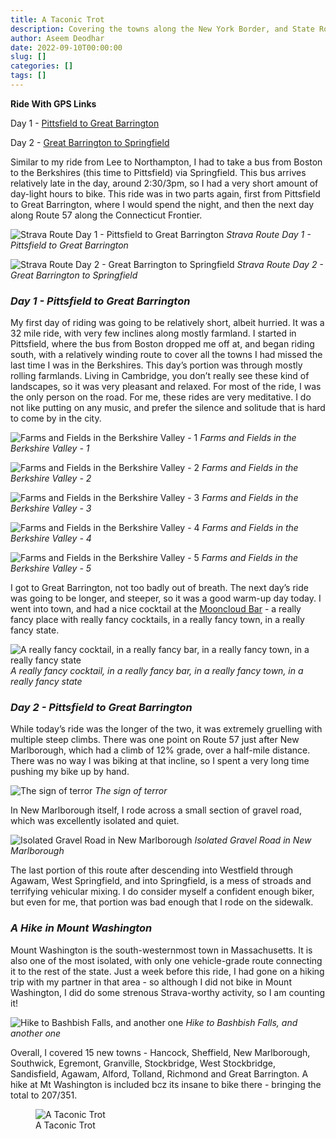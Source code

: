 ```yaml
---
title: A Taconic Trot
description: Covering the towns along the New York Border, and State Route 57
author: Aseem Deodhar
date: 2022-09-10T00:00:00
slug: []
categories: []
tags: []
---
```


**Ride With GPS Links**

Day 1 - [Pittsfield to Great Barrington](https://ridewithgps.com/routes/40682190)

Day 2 - [Great Barrington to Springfield](https://ridewithgps.com/routes/38831527)

Similar to my ride from Lee to Northampton, I had to take a bus from Boston to the Berkshires (this time to Pittsfield) via Springfield. This bus arrives relatively late in the day, around 2:30/3pm, so I had a very short amount of day-light hours to bike. This ride was in two parts again, first from Pittsfield to Great Barrington, where I would spend the night, and then the next day along Route 57 along the Connecticut Frontier.

![Strava Route Day 1 - Pittsfield to Great Barrington](strava_day1.jpg)
*Strava Route Day 1 - Pittsfield to Great Barrington*

![Strava Route Day 2 - Great Barrington to Springfield](strava_day2.jpg) 
*Strava Route Day 2 - Great Barrington to Springfield*


### *Day 1 - Pittsfield to Great Barrington*

My first day of riding was going to be relatively short, albeit hurried. It was a 32 mile ride, with very few inclines along mostly farmland. I started in Pittsfield, where the bus from Boston dropped me off at, and began riding south, with a relatively winding route to cover all the towns I had missed the last time I was in the Berkshires. This day's portion was through mostly rolling farmlands. Living in Cambridge, you don't really see these kind of landscapes, so it was very pleasant and relaxed. For most of the ride, I was the only person on the road. For me, these rides are very meditative. I do not like putting on any music, and prefer the silence and solitude that is hard to come by in the city.

![Farms and Fields in the Berkshire Valley - 1](berkshire_farms_1.jpg)
*Farms and Fields in the Berkshire Valley - 1*

![Farms and Fields in the Berkshire Valley - 2](berkshire_farms_2.jpg)
*Farms and Fields in the Berkshire Valley - 2*

![Farms and Fields in the Berkshire Valley - 3](berkshire_farms_3.jpg)
*Farms and Fields in the Berkshire Valley - 3*

![Farms and Fields in the Berkshire Valley - 4](berkshire_farms_4.jpg)
*Farms and Fields in the Berkshire Valley - 4*

![Farms and Fields in the Berkshire Valley - 5](berkshire_farms_5.jpg)
*Farms and Fields in the Berkshire Valley - 5*

I got to Great Barrington, not too badly out of breath. The next day's ride was going to be longer, and steeper, so it was a good warm-up day today. I went into town, and had a nice cocktail at the [Mooncloud Bar](https://www.google.com/maps/place/Mooncloud/@42.1949666,-73.364041,20z/data=!4m5!3m4!1s0x89e767bf618392ff:0x46098a01bb79f536!8m2!3d42.1949666!4d-73.3638591!5m1!1e4) - a really fancy place with really fancy cocktails, in a really fancy town, in a really fancy state.

![A really fancy cocktail, in a really fancy bar, in a really fancy town, in a really fancy state](gbarr_bar.jpg)
*A really fancy cocktail, in a really fancy bar, in a really fancy town, in a really fancy state*

### *Day 2 - Pittsfield to Great Barrington*

While today's ride was the longer of the two, it was extremely gruelling with multiple steep climbs. There was one point on Route 57 just after New Marlborough, which had a climb of 12% grade, over a half-mile distance. There was no way I was biking at that incline, so I spent a very long time pushing my bike up by hand.

![The sign of terror](rt57_steep_climb.jpg)
*The sign of terror*

In New Marlborough itself, I rode across a small section of gravel road, which was excellently isolated and quiet.

![Isolated Gravel Road in New Marlborough](dirt_countyrd_newmarlboro.jpg)
*Isolated Gravel Road in New Marlborough*

The last portion of this route after descending into Westfield through Agawam, West Springfield, and into Springfield, is a mess of stroads and terrifying vehicular mixing. I do consider myself a confident enough biker, but even for me, that portion was bad enough that I rode on the sidewalk.

### *A Hike in Mount Washington*

Mount Washington is the south-westernmost town in Massachusetts. It is also one of the most isolated, with only one vehicle-grade route connecting it to the rest of the state. Just a week before this ride, I had gone on a hiking trip with my partner in that area - so although I did not bike in Mount Washington, I did do some strenous Strava-worthy activity, so I am counting it!

![Hike to Bashbish Falls, and another one](bashbish_falls.jpg)
*Hike to Bashbish Falls, and another one*

Overall, I covered 15 new towns - Hancock, Sheffield, New Marlborough, Southwick, Egremont, Granville, Stockbridge, West Stockbridge, Sandisfield, Agawam, Alford, Tolland, Richmond and Great Barrington. A hike at Mt Washington is included bcz its insane to bike there - bringing the total to 207/351.

![A Taconic Trot](bike_routes_muni_2022-09-11.jpeg)